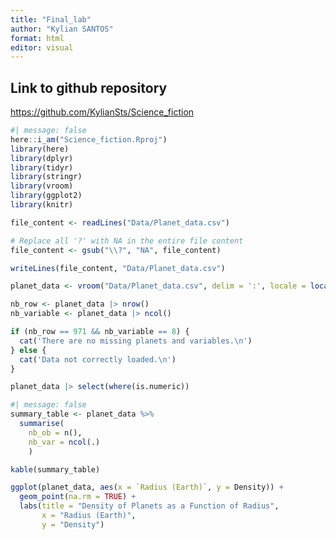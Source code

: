 ```yaml
---
title: "Final_lab"
author: "Kylian SANTOS"
format: html
editor: visual
---
```


## Link to github repository

<https://github.com/KylianSts/Science_fiction>

```r
#| message: false
here::i_am("Science_fiction.Rproj")
library(here)
library(dplyr)
library(tidyr)
library(stringr)
library(vroom)
library(ggplot2)
library(knitr)

```

```r
file_content <- readLines("Data/Planet_data.csv")

# Replace all '?' with NA in the entire file content
file_content <- gsub("\\?", "NA", file_content)

writeLines(file_content, "Data/Planet_data.csv")

planet_data <- vroom("Data/Planet_data.csv", delim = ':', locale = locale(decimal_mark = ","))
```

```r
nb_row <- planet_data |> nrow()
nb_variable <- planet_data |> ncol()

if (nb_row == 971 && nb_variable == 8) {
  cat('There are no missing planets and variables.\n')
} else {
  cat('Data not correctly loaded.\n')
}
```
```r
planet_data |> select(where(is.numeric))
```

```r
#| message: false
summary_table <- planet_data %>%
  summarise(
    nb_ob = n(),
    nb_var = ncol(.)
    )

kable(summary_table)
```
```r
ggplot(planet_data, aes(x = `Radius (Earth)`, y = Density)) +
  geom_point(na.rm = TRUE) +
  labs(title = "Density of Planets as a Function of Radius",
       x = "Radius (Earth)",
       y = "Density")
```


